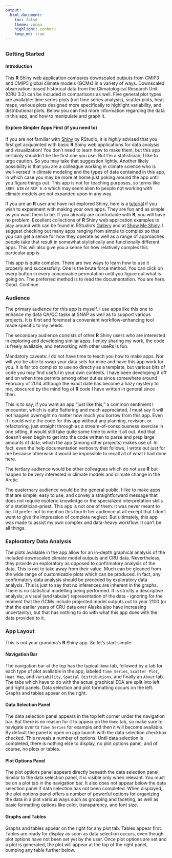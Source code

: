 ```yaml
---
output:
  html_document:
    toc: false
    theme: cosmo
    highlight: zenburn
    keep_md: true
---
```


##
##
### Getting Started

#### Introduction

This **R** Shiny web application compares downscaled outputs from CMIP3 and CMIP5 global climate models (GCMs) in a variety of ways.
Downscaled observation-based historical data from the Climatological Research Unit (CRU 3.2) can be included in comparisons as well. 
Five general plot types are available: time series plots (not time series analysis),
scatter plots, heat maps, various plots designed more specifically to highlight variability, and distributional plots.
Below you can find more information regarding the data in this app, and how to manipulate and graph it.

#### Explore Simpler Apps First (if you need to)

If you are not familiar with <a href="http://shiny.rstudio.com/" target="_blank">Shiny</a> by RStudio, it is *highly* advised that you first get acquainted with basic **R** Shiny web applications for data analysis and visualization!
You don't need to learn how to make them, but this app certainly shouldn't be the first one you use. But I'm a statistician; I like to urge caution. So you may take that suggestion lightly.
Another likely possibility is that you are a colleague working in climate science who is well-versed in climate modeling and the types of data contained in this app,
in which case you may be more at home just poking around the app until you figure things out.
This app is not for teaching purposes, so terms like `SRES A1B` or `RCP 6.0` which may seem alien to people not working with climate models are not expanded upon in any way.

If you are an **R** user and have not explored Shiny, here is a <a href="http://shiny.rstudio.com/tutorial/" target="_blank">tutorial</a> if you wish to experiment with making your own apps.
They are fun and as simple as you want them to be. If you already are comfortable with **R**, you will have no problem.
Excellent collections of **R** Shiny web application examples to play around with can be found in RStudio's <a href="http://shiny.rstudio.com/gallery/" target="_blank">Gallery</a> and at <a href="http://www.showmeshiny.com/" target="_blank">Show Me Shiny</a>.
I suggest checking out many apps ranging from simple to complex so that you can get a sense for how they operate
as well as a range of approaches people take that result in somewhat stylistically and functionally different apps.
This will also give you a sense for how relatively complex this particular app is.

This app is quite complex. There are two ways to learn how to use it properly and successfully.
One is the brute force method. You can click on every button in every conceivable permutation until you figure out what is going on.
The preferred method is to read the documentation. You are here. Good. Continue.

### Audience
The primary audience for this app is myself.
I use apps like this one to enhance my data QA/QC tasks at SNAP as well as to support various projects.
It is first and foremost a convenient workflow-enhancing tool made specific to my needs.

The secondary audience consists of other **R** Shiny users who are interested in exploring and developing similar apps.
I enjoy sharing my work, the code is freely available, and networking with other useRs is fun.

Mandatory caveats: I do not have time to teach you how to make apps.
Nor will you be able to swap your data sets for mine and have this app work for you. It is far too complex to use so directly as a template, but various bits of code you may find useful in your own contexts.
I have been developing it off and on when time permits among other duties since somewhere around February of 2014 although the exact date has become a hazy mystery to me,
obscured by the mind fog of **R** code I have written in general since then.

This is to say, if you want an app "just like this," a common sentiment I encounter, which is quite flattering and much appreciated, I must say it will not happen overnight no matter how much you borrow from this app.
Even if I could write the code for this app without any planning, revision, or refactoring, just straight through as a stream-of-consciousness exercise in one sitting, it would still take quite some time to write it all out.
And that doesn't even begin to get into the code written to parse and prep large amounts of data, which the app (among other projects) makes use of.
In fact, even the help documentation verbosity that follows, I wrote out just for me because otherwise it would be impossible to recall all of what I had done here.

The tertiary audience would be other colleagues which do not use **R** but happen to be very interested in climate models and climate change in the Arctic.

The quaternary audience would be the general public. I like to make apps that are simple, easy to use, and convey a straightforward message that does not require esoteric knowledge or the specialized interpretation skills of a statistician-priest.
This app is not one of them. It was never meant to be. I'd prefer not to mention this fourth tier audience at all except that I don't want to give the impression of complete neglect.
But ultimately, this app was made to assist my own complex and data-heavy workflow. It can't be all things.

### Exploratory Data Analysis
The plots available in the app allow for an in-depth graphical analysis of the included downscaled climate model outputs and CRU data.
Nevertheless, they provide an exploratory as opposed to confirmatory analysis of the data.
This is not to take away from their value. Much can be gleaned from the wide range of customizable plots which can be produced.
In fact, any confirmatory data analysis should be preceded by exploratory data analysis.
This is just to say that no inferences are inherent in the graphs. There is no statistical modelling being performed.
It is strictly a descriptive analysis; a visual (and tabular) representation of the data - 
ignoring for the moment that the GCMs include projected model outputs out to year 2100 (or that the earlier years of CRU data over Alaska also have increasing uncertainty),
but that has nothing to do with what this app does with the data provided to it.

### App Layout
This is not your grandma's **R** Shiny app. So let's start simple.

#### Navigation Bar
The navigation bar at the top has the typical `Home` tab, followed by a tab for each type of plot available in the app, labeled
`Time Series`, `Scatter Plot`, `Heat Map`, and `Variability`, `Spatial Distributions`, and finally an `About` tab.
The tabs which have to do with the actual graphical EDA are split into left and right panels.
Data selection and plot formatting occurs on the left. Graphs and tables appear on the right.

#### Data Selection Panel
The data selection panel appears in the top left corner under the navigation bar.
But there is no reason for it to appear on the `Home` tab, so make sure to navigate over to `Time Series` for example and then it will become available.
By default the panel is open on app launch with the data selection checkbox checked.
This reveals a number of options.
Until data selection is completed, there is nothing else to display, no plot options panel, and of course, no plots or tables.

#### Plot Options Panel
The plot options panel appears directly beneath the data selection panel. Similar to the data selection panel, it is visible only when relevant.
You must be on a plot tab in the navigation bar.
It also does not appear below the data selection panel if data selection has not been completed.
When displayed, the plot options panel offers a number of powerful options for organizing the data in a plot various ways such as grouping and faceting,
as well as basic formatting options like color, transparency, and font size.

#### Graphs and Tables
Graphs and tables appear on the right for any plot tab.
Tables appear first. Tables are ready for display as soon as data selection occurs, even though plot options have not been set yet by the user.
Once plot options are set and a plot is generated, the plot will appear at the top of the right panel, bumping any table further below.
